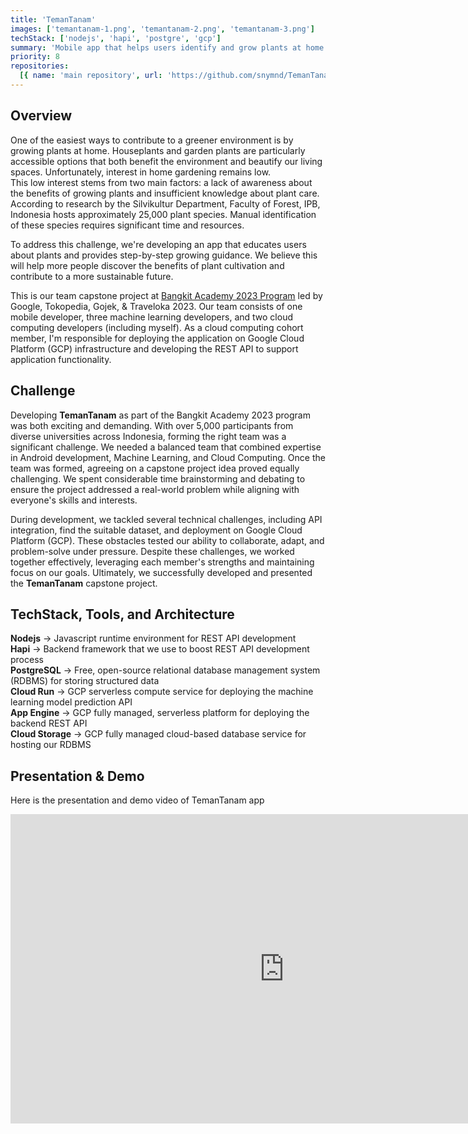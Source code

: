 ```yaml
---
title: 'TemanTanam'
images: ['temantanam-1.png', 'temantanam-2.png', 'temantanam-3.png']
techStack: ['nodejs', 'hapi', 'postgre', 'gcp']
summary: 'Mobile app that helps users identify and grow plants at home'
priority: 8
repositories:
  [{ name: 'main repository', url: 'https://github.com/snymnd/TemanTanam' }]
---
```


## Overview

One of the easiest ways to contribute to a greener environment is by growing plants at home. Houseplants and garden plants are particularly accessible options that both benefit the environment and beautify our living spaces. Unfortunately, interest in home gardening remains low.\
This low interest stems from two main factors: a lack of awareness about the benefits of growing plants and insufficient knowledge about plant care. According to research by the Silvikultur Department, Faculty of Forest, IPB, Indonesia hosts approximately 25,000 plant species. Manual identification of these species requires significant time and resources.

To address this challenge, we're developing an app that educates users about plants and provides step-by-step growing guidance. We believe this will help more people discover the benefits of plant cultivation and contribute to a more sustainable future.

This is our team capstone project at [Bangkit Academy 2023 Program](https://grow.google/intl/id_id/bangkit/?tab=cloud-computing) led by Google, Tokopedia, Gojek, & Traveloka 2023. Our team consists of one mobile developer, three machine learning developers, and two cloud computing developers (including myself). As a cloud computing cohort member, I'm responsible for deploying the application on Google Cloud Platform (GCP) infrastructure and developing the REST API to support application functionality.

## Challenge

Developing **TemanTanam** as part of the Bangkit Academy 2023 program was both exciting and demanding. With over 5,000 participants from diverse universities across Indonesia, forming the right team was a significant challenge. We needed a balanced team that combined expertise in Android development, Machine Learning, and Cloud Computing. Once the team was formed, agreeing on a capstone project idea proved equally challenging. We spent considerable time brainstorming and debating to ensure the project addressed a real-world problem while aligning with everyone's skills and interests.

During development, we tackled several technical challenges, including API integration, find the suitable dataset, and deployment on Google Cloud Platform (GCP). These obstacles tested our ability to collaborate, adapt, and problem-solve under pressure. Despite these challenges, we worked together effectively, leveraging each member's strengths and maintaining focus on our goals. Ultimately, we successfully developed and presented the **TemanTanam** capstone project.

## TechStack, Tools, and Architecture

<div className='flex gap-x-3'>
  <TechStackToolTip techStack='nodejs' className='size-8' />
  <TechStackToolTip techStack='hapi' className='size-10' />
  <TechStackToolTip techStack='postgre' className='size-8' />
  <TechStackToolTip techStack='gcp' className='size-10' />
</div>

**Nodejs** → Javascript runtime environment for REST API development\
**Hapi** → Backend framework that we use to boost REST API development process\
**PostgreSQL** → Free, open-source relational database management system (RDBMS) for storing structured data\
**Cloud Run** → GCP serverless compute service for deploying the machine learning model prediction API\
**App Engine** → GCP fully managed, serverless platform for deploying the backend REST API\
**Cloud Storage** → GCP fully managed cloud-based database service for hosting our RDBMS

<ImageCard
  title='TemanTanam cloud architecture'
  className='bg-black'
  width={900}
  height={400}
  sizes='(min-width: 1160px) 876px, (min-width: 640px) calc(83.4vw - 75px), 91.56vw'
  src='/images/projects/temantanam-architecture.png'
/>

## Presentation & Demo

Here is the presentation and demo video of TemanTanam app

<div className='w-full aspect-video border-2 border-black rounded-lg overflow-hidden'>
  <iframe
    width='876'
    height='495'
    loading='lazy'
    src='https://www.youtube.com/embed/1kHCcojFXlI?si=63Cve6_jgMnEdoB3&amp;start=96'
    title='YouTube video player'
    frameBorder='0'
    allow='accelerometer; autoplay; clipboard-write; encrypted-media; gyroscope; picture-in-picture; web-share'
    referrerPolicy='strict-origin-when-cross-origin'
    allowFullScreen
    className='w-full h-full'
  />
</div>

<ImageCard
  title='TemanTanam Team'
  containerClassName='w-full mt-4'
  className='w-full h-auto object-cover'
  width={1920}
  height={1080}
  sizes='(min-width: 1160px) 876px, (min-width: 640px) calc(83.2vw - 72px), 85.31vw'
  src='/images/projects/temantanam-team.png'
/>
